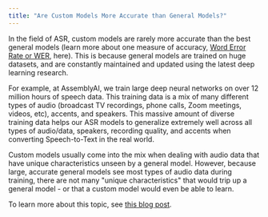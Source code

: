 ```yaml
---
title: "Are Custom Models More Accurate than General Models?"
---
```


In the field of ASR, custom models are rarely more accurate than the best general models (learn more about one measure of accuracy, [Word Error Rate or WER](https://www.assemblyai.com/blog/word-error-rate/?utm_source=google&utm_medium=cpc&utm_campaign=brand), here). This is because general models are trained on huge datasets, and are constantly maintained and updated using the latest deep learning research.

For example, at AssemblyAI, we train large deep neural networks on over 12 million hours of speech data. This training data is a mix of many different types of audio (broadcast TV recordings, phone calls, Zoom meetings, videos, etc), accents, and speakers. This massive amount of diverse training data helps our ASR models to generalize extremely well across all types of audio/data, speakers, recording quality, and accents when converting Speech-to-Text in the real world.

Custom models usually come into the mix when dealing with audio data that have unique characteristics unseen by a general model. However, because large, accurate general models see most types of audio data during training, there are not many "unique characteristics" that would trip up a general model - or that a custom model would even be able to learn.

To learn more about this topic, see [this blog post](https://www.assemblyai.com/blog/do-i-need-a-custom-speech-recognition-model/).
